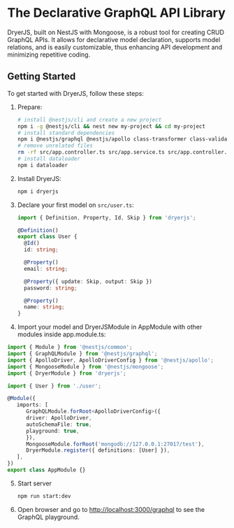 # The Declarative GraphQL API Library

DryerJS, built on NestJS with Mongoose, is a robust tool for creating CRUD GraphQL APIs. It allows for declarative model declaration, supports model relations, and is easily customizable, thus enhancing API development and minimizing repetitive coding.

## Getting Started

To get started with DryerJS, follow these steps:

1. Prepare:

   ```bash copy
   # install @nestjs/cli and create a new project
   npm i -g @nestjs/cli && nest new my-project && cd my-project
   # install standard dependencies
   npm i @nestjs/graphql @nestjs/apollo class-transformer class-validator @nestjs/mongoose
   # remove unrelated files
   rm -rf src/app.controller.ts src/app.service.ts src/app.controller.spec.ts
   # install dataloader
   npm i dataloader
   ```

2. Install DryerJS:

   ```bash copy
   npm i dryerjs
   ```

3. Declare your first model on `src/user.ts`:

   ```ts copy
   import { Definition, Property, Id, Skip } from 'dryerjs';

   @Definition()
   export class User {
     @Id()
     id: string;

     @Property()
     email: string;

     @Property({ update: Skip, output: Skip })
     password: string;

     @Property()
     name: string;
   }
   ```

4. Import your model and DryerJSModule in AppModule with other modules inside app.module.ts:

```ts copy
import { Module } from '@nestjs/common';
import { GraphQLModule } from '@nestjs/graphql';
import { ApolloDriver, ApolloDriverConfig } from '@nestjs/apollo';
import { MongooseModule } from '@nestjs/mongoose';
import { DryerModule } from 'dryerjs';

import { User } from './user';

@Module({
   imports: [
      GraphQLModule.forRoot<ApolloDriverConfig>({
      driver: ApolloDriver,
      autoSchemaFile: true,
      playground: true,
      }),
      MongooseModule.forRoot('mongodb://127.0.0.1:27017/test'),
      DryerModule.register({ definitions: [User] }),
   ],
})
export class AppModule {}
```

5. Start server

   ```bash copy
   npm run start:dev
   ```

6. Open browser and go to [http://localhost:3000/graphql](http://localhost:3000/graphql) to see the GraphQL playground.
